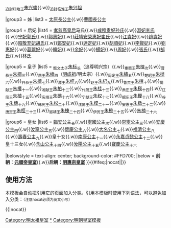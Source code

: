 {{Navbox
|name = 明太祖皇室
|title = [[朱元璋|明太祖高皇帝]]皇室
|titlestyle = background-color: #FFD700;
|style = text-align: center; 
|groupstyle = text-align: center; background-color: #FFD700;
|liststyle = text-align: center;
|state = {{{state<includeonly>|collapsed</includeonly>}}}

|group1 = 父母
|list1 = 仁祖淳皇帝[[朱世珍]]<sub>（追尊）</sub>{{ww}}[[淳皇后|淳皇后陈氏]]<sub>（追尊）</sub>

|group2 = 兄
|list2 = <sub>追封南昌王</sub>[[朱興隆]]{{.w}}<sub>追封盱眙王</sub>[[朱兴盛]]{{.w}}<sub>追封临淮王</sub>[[朱兴祖]]

|group3 = 姊
|list3 = [[太原公主 (明朝)|太原長公主]]{{.w}}[[曹國公主|曹國長公主]]

|group4 = 后妃
|list4 = [[孝慈高皇后 (明朝)|孝慈高皇后]]马氏{{.w}}[[成穆貴妃|成穆贵妃孙氏]]{{.w}}[[李淑妃 (明太祖)|淑妃李氏]]{{.w}}[[郭宁妃 (明太祖)|宁妃郭氏]]{{.w}}[[郭惠妃 (明太祖)|郭惠妃]]{{.w}}[[崔惠妃 (明太祖)|莊靖安榮惠妃崔氏]]{{.w}}[[江貴妃 (明太祖)|江貴妃]]{{.w}}[[趙貴妃 (明太祖)|趙貴妃]]{{.w}}[[胡充妃|昭敬充妃胡氏]]{{.w}}[[鄭安妃 (明太祖)|鄭安妃]]{{.w}}[[達定妃]]{{.w}}[[胡順妃]]{{.w}}[[李贤妃 (明太祖)|李賢妃]]{{.w}}[[劉惠妃 (明太祖)|劉惠妃]]{{.w}}[[葛麗妃]]{{.w}}[[韓妃 (明太祖)|韓妃]]{{.w}}[[余妃 (明太祖)|余妃]]{{.w}}[[杨妃 (明太祖)|楊妃]]{{.w}}[[周妃 (明太祖)|周妃]]{{.w}}[[張玄妙|張氏]]{{.w}}[[郜氏 (朱元璋)|郜氏]]{{.w}}[[林氏 (朱元璋)|林氏]]

|group5 = 皇子
|list5 = <sub>懿文太子</sub>[[朱标]]<sub>长</sub>（追尊明兴宗）{{.w}}<sub>秦愍王</sub>[[朱樉]]<sub>次</sub>{{.w}}<sub>晋恭王</sub>[[朱棡]]<sub>三</sub>{{.w}}<sub>燕王</sub>[[明成祖|朱棣]]<sub>四</sub>（[[明成祖]]/明太宗）{{.w}}<sub>周定王</sub>[[朱橚]]<sub>五</sub>{{.w}}<sub>楚昭王</sub>[[朱楨 (明朝)|朱桢]]<sub>六</sub>{{.w}}<sub>齐恭王</sub>[[朱榑]]<sub>七</sub>{{.w}}<sub>潭王</sub>[[朱梓]]<sub>八</sub>{{.w}}<sub>赵王</sub>[[朱杞]]<sub>九</sub>{{.w}}<sub>鲁荒王</sub>[[朱檀]]<sub>十</sub>{{.w}}<sub>蜀献王</sub>[[朱椿 (明朝)|朱椿]]<sub>十一</sub>{{.w}}<sub>湘献王</sub>[[朱柏]]<sub>十二</sub>{{.w}}<sub>代简王</sub>[[朱桂]]<sub>十三</sub>{{.w}}<sub>肃庄王</sub>[[朱楧]]<sub>十四</sub>{{.w}}<sub>辽简王</sub>[[朱植]]<sub>十五</sub>{{.w}}<sub>庆靖王</sub>[[朱㮵]]<sub>十六</sub>{{.w}}<sub>宁献王</sub>[[朱权]]<sub>十七</sub>{{.w}}<sub>岷庄王</sub>[[朱楩]]<sub>十八</sub>{{.w}}<sub>谷王</sub>[[朱橞]]<sub>十九</sub>{{.w}}<sub>韩宪王</sub>[[朱松]]<sub>二十</sub>{{.w}}<sub>沈简王</sub>[[朱模]]<sub>二十一</sub>{{.w}}<sub>安惠王</sub>[[朱楹]]<sub>二十二</sub>{{.w}}<sub>唐定王</sub>[[朱桱]]<sub>二十三</sub>{{.w}}<sub>郢靖王</sub>[[朱棟]]<sub>二十四</sub>{{.w}}<sub>伊厉王</sub>[[朱㰘]]<sub>二十五</sub>{{.w}}[[朱楠]]<sub>二十六</sub>

|group6 = 皇女
|list6 = [[臨安公主]]<sub>长</sub>{{.w}}[[寧國公主]]<sub>次</sub>{{.w}}[[崇寧公主]]<sub>三</sub>{{.w}}[[安慶公主]]<sub>四</sub>{{.w}}[[汝寧公主]]<sub>五</sub>{{.w}}[[懷慶公主]]<sub>六</sub>{{.w}}[[大名公主]]<sub>七</sub>{{.w}}[[福清公主]]<sub>八</sub>{{.w}}[[壽春公主 (明太祖)|壽春公主]]<sub>九</sub>{{.w}}皇十女{{.w}}[[朱玉华|南康公主]]<sub>十一</sub>{{.w}}[[永嘉贞懿公主]]<sub>十二</sub>{{.w}}皇十三女{{.w}}[[含山公主]]<sub>十四</sub>{{.w}}[[汝陽公主]]<sub>十五</sub>{{.w}}[[寶慶公主]]<sub>十六</sub>

|belowstyle = text-align: center; background-color: #FFD700;
|below = '''前朝：[[Template:元順帝皇室|元順帝皇室]]'''{{.w}}'''后朝：[[Template:明惠宗皇室|明惠宗皇室]]'''
}}<includeonly>{{#ifeq:{{{1}}}|nocat||[[Category:明太祖皇室]]}}</includeonly><noinclude>

== 使用方法 ==
本模板会自动把引用它的页面加入分类。引用本模板时使用下列语法，可以避免加入分类：<small>（注意nocat必须为英文小写）</small>

<nowiki>{{</nowiki>{{PAGENAME}}<nowiki>|nocat}}</nowiki>

[[Category:明太祖皇室|*]]
[[Category:明朝皇室模板]]
</noinclude>